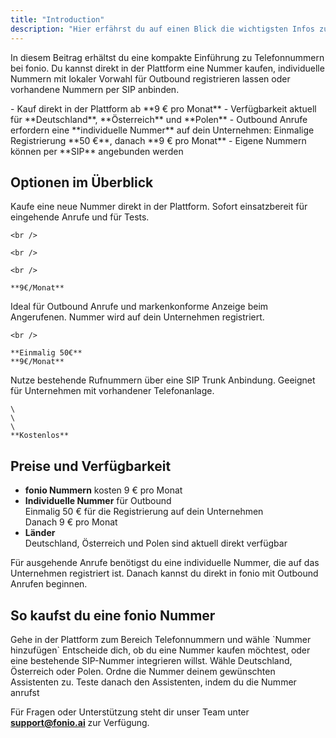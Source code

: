 ```yaml
---
title: "Introduction"
description: "Hier erfährst du auf einen Blick die wichtigsten Infos zu Telefonnummern bei fonio"
---
```


In diesem Beitrag erhältst du eine kompakte Einführung zu Telefonnummern bei fonio. Du kannst direkt in der Plattform eine Nummer kaufen, individuelle Nummern mit lokaler Vorwahl für Outbound registrieren lassen oder vorhandene Nummern per SIP anbinden.

<Card title="Kurzüberblick">
  - Kauf direkt in der Plattform ab **9 € pro Monat**
  - Verfügbarkeit aktuell für **Deutschland**, **Österreich** und **Polen**
  - Outbound Anrufe erfordern eine **individuelle Nummer** auf dein Unternehmen:
    Einmalige Registrierung **50 €**, danach **9 € pro Monat**
  - Eigene Nummern können per **SIP** angebunden werden
</Card>

## Optionen im Überblick

<CardGroup cols={3}>
  <Card title="fonio Nummern" icon="phone">
    Kaufe eine neue Nummer direkt in der Plattform. Sofort einsatzbereit für eingehende Anrufe und für Tests.

    <br />

    <br />

    <br />

    **9€/Monat**
  </Card>
  <Card title="Nummern mit individueller Vorwahl" icon="badge-check">
    Ideal für Outbound Anrufe und markenkonforme Anzeige beim Angerufenen. Nummer wird auf dein Unternehmen registriert.

    <br />

    **Einmalig 50€**
    **9€/Monat**
  </Card>
  <Card title="SIP Nummern" icon="plug">
    Nutze bestehende Rufnummern über eine SIP Trunk Anbindung. Geeignet für Unternehmen mit vorhandener Telefonanlage.

    \
    \
    \
    **Kostenlos**
  </Card>
</CardGroup>

## Preise und Verfügbarkeit

- **fonio Nummern** kosten 9 € pro Monat
- **Individuelle Nummer** für Outbound\
  Einmalig 50 € für die Registrierung auf dein Unternehmen\
  Danach 9 € pro Monat
- **Länder**\
  Deutschland, Österreich und Polen sind aktuell direkt verfügbar

<Note>
  Für ausgehende Anrufe benötigst du eine individuelle Nummer, die auf das Unternehmen registriert ist. Danach kannst du direkt in fonio mit Outbound Anrufen beginnen.
</Note>

## So kaufst du eine fonio Nummer

<Steps>
  <Step title="Bereich Telefonnummern öffnen">
    Gehe in der Plattform zum Bereich Telefonnummern und wähle `Nummer hinzufügen`
  </Step>
    <Step title="Typ der Nummer wählen">
    Entscheide dich, ob du eine Nummer kaufen möchtest, oder eine bestehende SIP-Nummer integrieren willst.
  </Step>
  <Step title="Land auswählen">
    Wähle Deutschland, Österreich oder Polen.
  </Step>
  <Step title="Nummer zuweisen">
    Ordne die Nummer deinem gewünschten Assistenten zu. Teste danach den Assistenten, indem du die Nummer anrufst
  </Step>
</Steps>

Für Fragen oder Unterstützung steht dir unser Team unter [**support@fonio.ai**](mailto:support@fonio.ai) zur Verfügung.